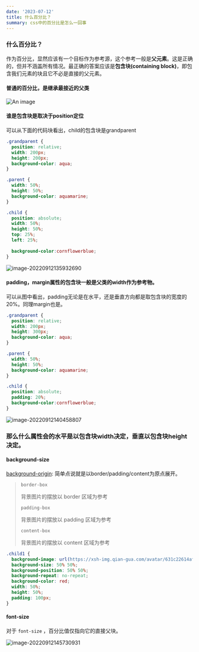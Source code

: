 ```yaml
---
date: '2023-07-12'
title: 什么百分比？
summary: css中的百分比是怎么一回事
---
```



### 什么百分比？

作为百分比，显然应该有一个目标作为参考源，这个参考一般是**父元素**。这是正确的，但并不涵盖所有情况。最正确的答案应该是**包含块(containing block)**，即包含我们元素的块且它不必是直接的父元素。

#### 普通的百分比，是继承最接近的父类


![An image](https://p9-juejin.byteimg.com/tos-cn-i-k3u1fbpfcp/746eb59f83174cb499837865e694007b~tplv-k3u1fbpfcp-zoom-in-crop-mark:3326:0:0:0.awebp?)

#### 谁是包含块是取决于position定位

可以从下面的代码块看出，child的包含块是grandparent

```css
.grandparent {
  position: relative;
  width: 200px;
  height: 200px;
  background-color: aqua;
}

.parent {
  width: 50%;
  height: 50%;
  background-color: aquamarine;
}

.child {
  position: absolute;
  width: 50%;
  height: 50%;
  top: 25%;
  left: 25%;
  
  background-color:cornflowerblue;
}
```

![image-20220912135932690](https://p1-juejin.byteimg.com/tos-cn-i-k3u1fbpfcp/65d91b3d2a164f378fa037019d4e5240~tplv-k3u1fbpfcp-zoom-in-crop-mark:3326:0:0:0.awebp?)



#### padding，margin属性的包含块一般是父类的width作为参考物。

可以从图中看出，padding无论是在水平，还是垂直方向都是取包含块的宽度的20%。同理margin也是。

```css
.grandparent {
  position: relative;
  width: 200px;
  height: 300px;
  background-color: aqua;
}

.parent {
  width: 50%;
  height: 50%;
  background-color: aquamarine;
}

.child {
  position: absolute;
  padding: 20%;
  background-color:cornflowerblue;
}
```

![image-20220912140458807](https://p9-juejin.byteimg.com/tos-cn-i-k3u1fbpfcp/b45dd10675df4f3998ab5e32d44a0430~tplv-k3u1fbpfcp-zoom-in-crop-mark:3326:0:0:0.awebp?)



### 那么什么属性会的水平是以包含块width决定，垂直以包含块height决定。

#### background-size

[background-origin](https://developer.mozilla.org/zh-CN/docs/Web/CSS/background-origin): 简单点说就是以border/padding/content为原点展开。

>```
>border-box
>```
>
>背景图片的摆放以 border 区域为参考
>
>```
>padding-box
>```
>
>背景图片的摆放以 padding 区域为参考
>
>```
>content-box
>```
>
>背景图片的摆放以 content 区域为参考

```css
.child1 {
  background-image: url(https://xsh-img.qian-gua.com/avatar/631c22614af44d33ea8541cd.jpg);
  background-size: 50% 50%;
  background-position: 50% 50%;
  background-repeat: no-repeat;
  background-color: red;
  width: 50%;
  height: 50%;
  padding: 100px;
}
```



#### font-size

对于 `font-size` ，百分比值仅指向它的直接父块。

![image-20220912145730931](https://p3-juejin.byteimg.com/tos-cn-i-k3u1fbpfcp/e8177078be304f83a593f21f8e871782~tplv-k3u1fbpfcp-zoom-in-crop-mark:3326:0:0:0.awebp?)